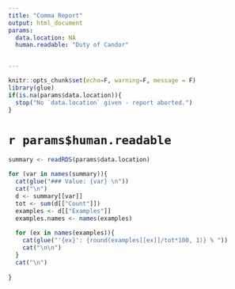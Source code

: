 ```yaml
---
title: "Comma Report"
output: html_document
params:
  data.location: NA 
  human.readable: "Duty of Candor"


---
```


```r
knitr::opts_chunk$set(echo=F, warning=F, message = F)
library(glue)
if(is.na(params$data.location)){
  stop("No `data.location` given - report aborted.")
}

```

# `r params$human.readable`

``` r

summary <- readRDS(params$data.location)

for (var in names(summary)){
  cat(glue("### Value: {var} \n"))
  cat("\n")
  d <- summary[[var]]
  tot <- sum(d[["Count"]])
  examples <- d[["Examples"]]
  examples.names <- names(examples)
  
  for (ex in names(examples)){
    cat(glue("'{ex}': {round(examples[[ex]]/tot*100, 1)} % "))
    cat("\n\n")
  }
  cat("\n")
  
}

```

